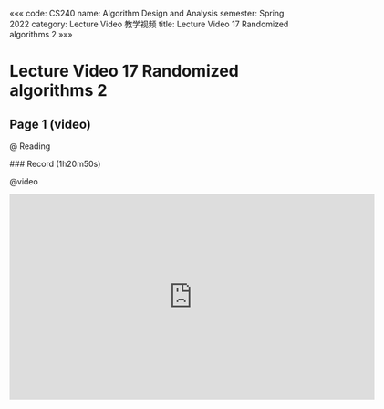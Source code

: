 «««
code: CS240
name: Algorithm Design and Analysis
semester: Spring 2022
category: Lecture Video 教学视频
title: Lecture Video 17 Randomized algorithms 2
»»»

# Lecture Video 17 Randomized algorithms 2

## Page 1 (video)

@ Reading

<div class="markdown-body">
### Record (1h20m50s)
</div>

@video

<iframe src="https://sbfull.com/e/p9g1282ghkag.html" frameborder=0 marginwidth=0 marginheight=0 scrolling=no width=640 height=360 allowfullscreen></iframe>


